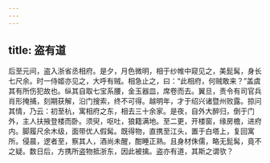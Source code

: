```yaml
---
---
---
```

title: 盗有道
---




后至元间，盗入浙省丞相府。是夕，月色微明，相于纱帷中窥见之，美髭髯，身长七尺余。时一侍姬亦见之，大呼有贼。相急止之，曰：“此相府，何贼敢来？”盖虞其有所伤犯故也。纵其自取七宝系腰，金玉器皿，席卷而去。翼旦，责令有司官兵肖形掩捕，刻期获解，沿门搜索，终不可得。越明年，才于绍兴诸暨州败露。掠问其情，乃云：初至杭，寓相府之东，相去三十余家。是夜，自外大醉归，倒于门外，主人扶掖登楼而卧。须臾，呕吐，狼籍满地。至二更，开楼窗，缘房檐，进府内。脚履尺余木级，面带优人假髯。既得物，直携至江头，置于白塔上，复回寓所。侵晨，逻者至，察其人，酒尚未醒，酣睡正熟。且身材侏儒，略无髭髯，竟不之疑。数日后，方携所盗物抵浙东，因此被擒。盗亦有道，其斯之谓欤？